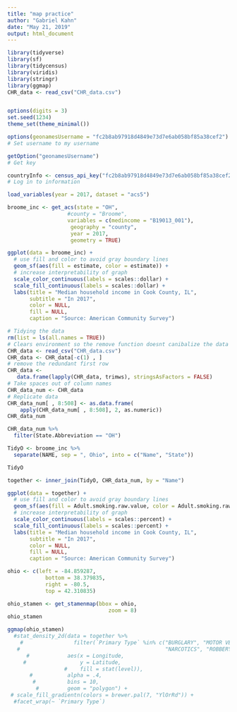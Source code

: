 ```yaml
---
title: "map practice"
author: "Gabriel Kahn"
date: "May 21, 2019"
output: html_document
---
```


```r

library(tidyverse)
library(sf)
library(tidycensus)
library(viridis)
library(stringr)
library(ggmap)
CHR_data <- read_csv("CHR_data.csv")


options(digits = 3)
set.seed(1234)
theme_set(theme_minimal())
```

```r
options(geonamesUsername = "fc2b8ab97918d4849e73d7e6ab058bf85a38cef2")
# Set username to my username

getOption("geonamesUsername")
# Get key

countryInfo <- census_api_key("fc2b8ab97918d4849e73d7e6ab058bf85a38cef2", install = TRUE)
# Log in to information
```

```r
load_variables(year = 2017, dataset = "acs5")
```

```r
broome_inc <- get_acs(state = "OH",
                   #county = "Broome",
                   variables = c(medincome = "B19013_001"), 
                    geography = "county",
                    year = 2017,
                    geometry = TRUE)

```



```r
ggplot(data = broome_inc) +
  # use fill and color to avoid gray boundary lines
  geom_sf(aes(fill = estimate, color = estimate)) +
  # increase interpretability of graph
  scale_color_continuous(labels = scales::dollar) +
  scale_fill_continuous(labels = scales::dollar) +
  labs(title = "Median household income in Cook County, IL",
       subtitle = "In 2017",
       color = NULL,
       fill = NULL,
       caption = "Source: American Community Survey")

```


```r
# Tidying the data
rm(list = ls(all.names = TRUE))
# Clears environment so the remove function doesnt canibalize the data set
CHR_data <- read_csv("CHR_data.csv")
CHR_data <- CHR_data[-c(1) , ]
# remove the redundant first row
CHR_data <-
   data.frame(lapply(CHR_data, trimws), stringsAsFactors = FALSE) 
# Take spaces out of column names
CHR_data_num <- CHR_data                           
# Replicate data
CHR_data_num[ , 8:508] <- as.data.frame(   
    apply(CHR_data_num[ , 8:508], 2, as.numeric))
CHR_data_num
```

```r
CHR_data_num %>% 
  filter(State.Abbreviation == "OH")

```

```r

TidyO <- broome_inc %>% 
  separate(NAME, sep = ", Ohio", into = c("Name", "State"))

TidyO
```

```r
together <- inner_join(TidyO, CHR_data_num, by = "Name")


```

```r
ggplot(data = together) +
  # use fill and color to avoid gray boundary lines
  geom_sf(aes(fill = Adult.smoking.raw.value, color = Adult.smoking.raw.value)) +
  # increase interpretability of graph
  scale_color_continuous(labels = scales::percent) +
  scale_fill_continuous(labels = scales::percent) +
  labs(title = "Median household income in Cook County, IL",
       subtitle = "In 2017",
       color = NULL,
       fill = NULL,
       caption = "Source: American Community Survey")

```

```r
ohio <- c(left = -84.859287,
            bottom = 38.379835,
            right = -80.5,
            top = 42.310835)

ohio_stamen <- get_stamenmap(bbox = ohio,
                                zoom = 8)
ohio_stamen
```

```r
ggmap(ohio_stamen) 
  #stat_density_2d(data = together %>%
    #                filter(`Primary Type` %in% c("BURGLARY", "MOTOR VEHICLE THEFT",
   #                                              "NARCOTICS", "ROBBERY")),
      #            aes(x = Longitude,
     #                 y = Latitude,
                  #    fill = stat(level)),
       #           alpha = .4,
        #          bins = 10,
         #         geom = "polygon") +
 # scale_fill_gradientn(colors = brewer.pal(7, "YlOrRd")) +
  #facet_wrap(~ `Primary Type`)

```